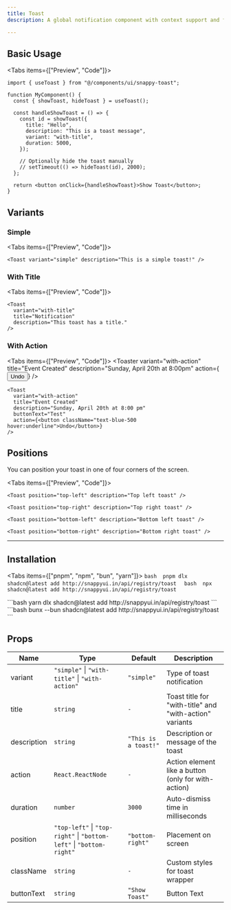 ```yaml
---
title: Toast
description: A global notification component with context support and flexible variants.

---
```



## Basic Usage

<Tabs items={["Preview", "Code"]}>
  <Tab value="Preview">
    <Toaster
      variant="with-title"
      title="Notification"
      description="This toast has a title."
    />
  </Tab>
  <Tab value="Code">
```tsx
import { useToast } from "@/components/ui/snappy-toast";

function MyComponent() {
  const { showToast, hideToast } = useToast();

  const handleShowToast = () => {
    const id = showToast({
      title: "Hello",
      description: "This is a toast message",
      variant: "with-title",
      duration: 5000,
    });

    // Optionally hide the toast manually
    // setTimeout(() => hideToast(id), 2000);
  };

  return <button onClick={handleShowToast}>Show Toast</button>;
}
```
  </Tab>
</Tabs>

## Variants

### Simple

<Tabs items={["Preview", "Code"]}>
  <Tab value="Preview">
    <Toaster variant="simple" description="This is a simple toast!" />
  </Tab>
  <Tab value="Code">
```tsx
<Toast variant="simple" description="This is a simple toast!" />
```
  </Tab>
</Tabs>

### With Title

<Tabs items={["Preview", "Code"]}>
  <Tab value="Preview">
    <Toaster
      variant="with-title"
      title="Notification"
      description="This toast has a title."
    />
  </Tab>
  <Tab value="Code">
```tsx
<Toast
  variant="with-title"
  title="Notification"
  description="This toast has a title."
/>
```
  </Tab>
</Tabs>

### With Action

<Tabs items={["Preview", "Code"]}>
  <Tab value="Preview">
    <Toaster
      variant="with-action"
      title="Event Created"
      description="Sunday, April 20th at 8:00pm"
      action={<button className="text-blue-500 hover:underline">Undo</button>}
    />
  </Tab>
  <Tab value="Code">
```tsx
<Toast
  variant="with-action"
  title="Event Created"
  description="Sunday, April 20th at 8:00 pm"
  buttonText="Test"
  action={<button className="text-blue-500 hover:underline">Undo</button>}
/>
```
  </Tab>
</Tabs>

## Positions

You can position your toast in one of four corners of the screen.

<Tabs items={["Preview", "Code"]}>
  <Tab value="Preview">
    <div className="grid grid-cols-2 gap-4">
      <Toaster position="top-left" description="Top left toast" />
      <Toaster position="top-right" description="Top right toast" />
      <Toaster position="bottom-left" description="Bottom left toast" />
      <Toaster position="bottom-right" description="Bottom right toast" />
    </div>
  </Tab>
  <Tab value="Code">
```tsx
<Toast position="top-left" description="Top left toast" />

<Toast position="top-right" description="Top right toast" />

<Toast position="bottom-left" description="Bottom left toast" />

<Toast position="bottom-right" description="Bottom right toast" />
```
  </Tab>
</Tabs>

---
## Installation

<Tabs items={["pnpm", "npm", "bun", "yarn"]}>
  <Tab value="pnpm">
    ```bash 
    pnpm dlx shadcn@latest add http://snappyui.in/api/registry/toast 
    ```
  </Tab>
  <Tab value="npm">
    ```bash 
    npx shadcn@latest add http://snappyui.in/api/registry/toast 
    ```

  </Tab>
  <Tab value="yarn">
    ```bash 
    yarn dlx shadcn@latest add http://snappyui.in/api/registry/toast 
    ```
  </Tab>
  <Tab value="bun">
    ```bash 
    bunx --bun shadcn@latest add  http://snappyui.in/api/registry/toast 
    ```
  </Tab>
</Tabs>

## Props

| Name        | Type                                                                 | Default              | Description                                             |
| ----------- | -------------------------------------------------------------------- | -------------------- | ------------------------------------------------------- |
| variant     | `"simple"` \| `"with-title"` \| `"with-action"`                      | `"simple"`           | Type of toast notification                              |
| title       | `string`                                                             | `-`                  | Toast title for "with-title" and "with-action" variants |
| description | `string`                                                             | `"This is a toast!"` | Description or message of the toast                     |
| action      | `React.ReactNode`                                                    | `-`                  | Action element like a button (only for with-action)     |
| duration    | `number`                                                             | `3000`               | Auto-dismiss time in milliseconds                       |
| position    | `"top-left"` \| `"top-right"` \| `"bottom-left"` \| `"bottom-right"` | `"bottom-right"`     | Placement on screen                                     |
| className   | `string`                                                             | `-`                  | Custom styles for toast wrapper                         |
| buttonText  | `string`                                                             | `"Show Toast"`       | Button Text                                             |
